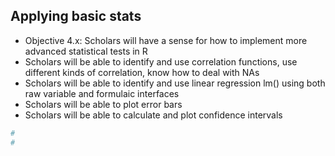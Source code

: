 ## Applying basic stats


* Objective 4.x: Scholars will have a sense for how to implement more advanced statistical tests in R
* Scholars will be able to identify and use correlation functions, use different kinds of correlation, know how to deal with NAs
* Scholars will be able to identify and use linear regression lm() using both raw variable and formulaic interfaces
* Scholars will be able to plot error bars
* Scholars will be able to calculate and plot confidence intervals


```r
#
# 
```

